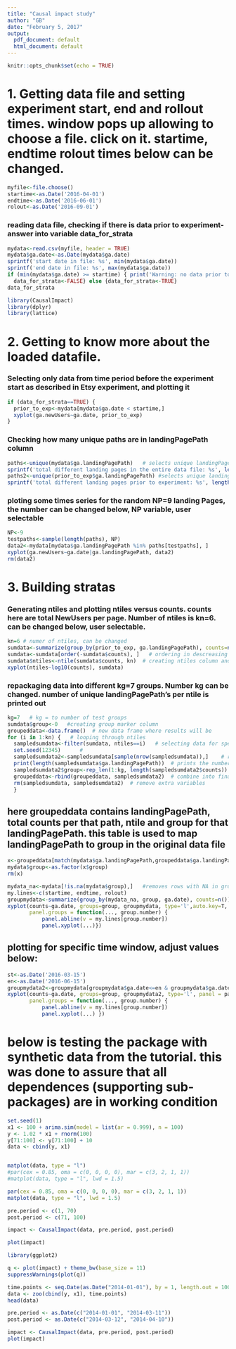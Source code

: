 ```yaml
---
title: "Causal impact study"
author: "GB"
date: "February 5, 2017"
output:
  pdf_document: default
  html_document: default
---
```


```r
knitr::opts_chunk$set(echo = TRUE)
```

# 1. Getting data file and setting experiment start, end and rollout times. window pops up  allowing to choose a file. click on it. startime, endtime rolout times below can be changed. 

```r
myfile<-file.choose()
startime<-as.Date('2016-04-01')
endtime<-as.Date('2016-06-01')
rolout<-as.Date('2016-09-01')
```

### reading data file, checking if there is data prior to experiment- answer into variable data_for_strata
```r
mydata<-read.csv(myfile, header = TRUE)
mydata$ga.date<-as.Date(mydata$ga.date)
sprintf('start date in file: %s', min(mydata$ga.date))
sprintf('end date in file: %s', max(mydata$ga.date))
if (min(mydata$ga.date) >= startime) { print('Warning: no data prior to experiment start!') 
  data_for_strata<-FALSE} else {data_for_strata<-TRUE}
data_for_strata
```




```r
library(CausalImpact)
library(dplyr)
library(lattice)
```


# 2. Getting to know more about the loaded datafile. 
### Selecting only data from time period before the experiment start as described in Etsy experiment, and plotting it
```r
if (data_for_strata==TRUE) {
  prior_to_exp<-mydata[mydata$ga.date < startime,]
  xyplot(ga.newUsers~ga.date, prior_to_exp)
}

```

### Checking how many unique paths are in landingPagePath column

```r
paths<-unique(mydata$ga.landingPagePath)   # selects unique landingPagePath's for the entire data file
sprintf('total different landing pages in the entire data file: %s', length(paths))
paths2<-unique(prior_to_exp$ga.landingPagePath) #selects unique landingPagePath's before the experiment
sprintf('total different landing pages prior to experiment: %s', length(paths2))
```

### ploting some times series for the random NP=9 landing Pages, the number can be changed below, NP variable, user selectable


```r
NP<-9
testpaths<-sample(length(paths), NP)
data2<-mydata[mydata$ga.landingPagePath %in% paths[testpaths], ]
xyplot(ga.newUsers~ga.date|ga.landingPagePath, data2)
rm(data2)
```

# 3. Building stratas
### Generating ntiles and plotting ntiles versus counts. counts here are total NewUsers per page. Number of ntiles is kn=6. can be changed below, user selectable.

```r
kn=6 # numer of ntiles, can be changed
sumdata<-summarize(group_by(prior_to_exp, ga.landingPagePath), counts=n()) # getting total counts per landingPagePath
sumdata<-sumdata[order(-sumdata$counts), ]   # ordering in descreasing order
sumdata$ntiles<-ntile(sumdata$counts, kn)  # creating ntiles column and assinging ntile number to each row
xyplot(ntiles~log10(counts), sumdata)
```

### repackaging data into different kg=7 groups. Number kg can be changed. number of unique landingPagePath's per ntile is printed out 


```r
kg=7   # kg = to number of test groups 
sumdata$group<-0   #creating group marker column
groupeddata<-data.frame()  # new data frame where results will be
for (i in 1:kn) {   # looping through ntiles
  sampledsumdata<-filter(sumdata, ntiles==i)   # selecting data for specific ntile only
  set.seed(12345)      # 
  sampledsumdata2<-sampledsumdata[sample(nrow(sampledsumdata)),]    # reshufling rows randomly in that table and renaming the table to *2, paths no longer in the same sequence within the landingPath column
  print(length(sampledsumdata$ga.landingPagePath))  # prints the number of paths per ntile
  sampledsumdata2$group<-rep_len(1:kg, length(sampledsumdata2$counts))    # assign group to randomized paths
  groupeddata<-rbind(groupeddata, sampledsumdata2)  # combine into final table
  rm(sampledsumdata, sampledsumdata2)  # remove extra variables
  }

```

## here groupeddata contains landingPagePath, total counts per that path, ntile and group for that landingPagePath. this table is used to map landingPagePath to group in the original data file
```r
x<-groupeddata[match(mydata$ga.landingPagePath,groupeddata$ga.landingPagePath),4,drop=F]
mydata$group<-as.factor(x$group)
rm(x)
```

```r
mydata_na<-mydata[!is.na(mydata$group),]   #removes rows with NA in group column, puts result into mydata_na
my.lines<-c(startime, endtime, rolout)
groupmydata<-summarize(group_by(mydata_na, group, ga.date), counts=n()) # agregates per group sum within the group
xyplot(counts~ga.date, groups=group, groupmydata, type='l',auto.key=T, panel = panel.superpose,
       panel.groups = function(..., group.number) {
           panel.abline(v = my.lines[group.number])
           panel.xyplot(...)})
```




## plotting for specific time window, adjust values below:
```r
st<-as.Date('2016-03-15')
en<-as.Date('2016-06-15')
groupmydata2<-groupmydata[groupmydata$ga.date<=en & groupmydata$ga.date>st, ]
xyplot(counts~ga.date, groups=group, groupmydata2, type='l', panel = panel.superpose,
       panel.groups = function(..., group.number) {
           panel.abline(v = my.lines[group.number])
           panel.xyplot(...) })
```

 
# 
# 
# below is testing the package with synthetic data from the tutorial. this was done to assure that all dependences (supporting sub-packages) are in working condition



```r
set.seed(1)
x1 <- 100 + arima.sim(model = list(ar = 0.999), n = 100)
y <- 1.02 * x1 + rnorm(100)
y[71:100] <- y[71:100] + 10
data <- cbind(y, x1)
```

```r

```

```r
matplot(data, type = "l")
#par(cex = 0.85, oma = c(0, 0, 0, 0), mar = c(3, 2, 1, 1))
#matplot(data, type = "l", lwd = 1.5)
```

```r
par(cex = 0.85, oma = c(0, 0, 0, 0), mar = c(3, 2, 1, 1))
matplot(data, type = "l", lwd = 1.5)
```
```r
pre.period <- c(1, 70)
post.period <- c(71, 100)
```


```r
impact <- CausalImpact(data, pre.period, post.period)
```

```r
plot(impact)
```

```r
library(ggplot2)
```

```r
q <- plot(impact) + theme_bw(base_size = 11)
suppressWarnings(plot(q))
```
```r
time.points <- seq.Date(as.Date("2014-01-01"), by = 1, length.out = 100)
data <- zoo(cbind(y, x1), time.points)
head(data)
```

```r
pre.period <- as.Date(c("2014-01-01", "2014-03-11"))
post.period <- as.Date(c("2014-03-12", "2014-04-10"))
```
```r
impact <- CausalImpact(data, pre.period, post.period)
plot(impact)
```

